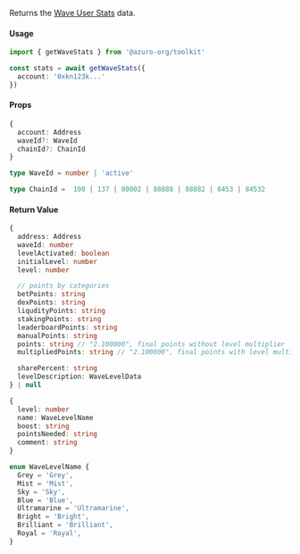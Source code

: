 Returns the [Wave User Stats](/hub/apps/guides/azuro-waves#get-user-stats) data.

#### Usage

```ts
import { getWaveStats } from '@azuro-org/toolkit'

const stats = await getWaveStats({
  account: '0xkn123k...'
})
```

#### Props

```ts
{
  account: Address
  waveId?: WaveId
  chainId?: ChainId
}
```

```ts
type WaveId = number | 'active'

type ChainId =  100 | 137 | 80002 | 88888 | 88882 | 8453 | 84532
```

#### Return Value

```ts
{
  address: Address
  waveId: number
  levelActivated: boolean
  initialLevel: number
  level: number

  // points by categories
  betPoints: string
  dexPoints: string
  liqudityPoints: string
  stakingPoints: string
  leaderboardPoints: string
  manualPoints: string
  points: string // "2.100000", final points without level multiplier
  multipliedPoints: string // "2.100000", final points with level multiplier ('boost')

  sharePercent: string
  levelDescription: WaveLevelData
} | null
```

```ts
{
  level: number
  name: WaveLevelName
  boost: string
  pointsNeeded: string
  comment: string
}
```

```ts
enum WaveLevelName {
  Grey = 'Grey',
  Mist = 'Mist',
  Sky = 'Sky',
  Blue = 'Blue',
  Ultramarine = 'Ultramarine',
  Bright = 'Bright',
  Brilliant = 'Brilliant',
  Royal = 'Royal',
}
```
